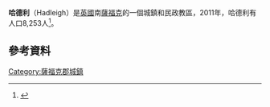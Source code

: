 {{infobox UK place
|static_image_name=  UK Hadleigh (Suffolk) Cropped.jpg
|static_image_caption=  
|country = 英格蘭
|region=東英格蘭
|shire_county = [[薩福克郡|薩福克郡]]
|latitude= 52.044
|longitude= 0.961
|official_name= Hadleigh
| population = 8,253
| population_ref = （2011年）
|constituency_westminster=[[南薩福克_(英國國會選區)|南薩福克]]
}}

'''哈德利'''（Hadleigh）是[[英國|英國]]南[[薩福克|薩福克]]的一個城鎮和民政教區，2011年，哈德利有人口8,253人<ref>{{cite web|title=Census 2011: Parish Headcounts: Hadleigh|url=http://www.neighbourhood.statistics.gov.uk/dissemination/LeadKeyFigures.do?a=7&b=11124107&c=hadleigh&d=16&e=62&g=6465570&i=1001x1003x1032x1004&m=0&r=1&s=1400345955881&enc=1|work=Neighbourhood Statistics|publisher=Office for National Statistics|accessdate=28 October 2013|archive-url=https://web.archive.org/web/20160315185224/http://www.neighbourhood.statistics.gov.uk/dissemination/LeadKeyFigures.do?a=7&b=11124107&c=hadleigh&d=16&e=62&g=6465570&i=1001x1003x1032x1004&m=0&r=1&s=1400345955881&enc=1|archive-date=2016-03-15|dead-url=yes}}</ref>。

==參考資料==
{{Reflist}}

[[Category:薩福克郡城鎮|Category:薩福克郡城鎮]]